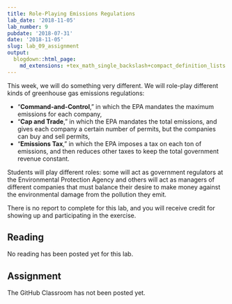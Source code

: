 ```yaml
---
title: Role-Playing Emissions Regulations
lab_date: '2018-11-05'
lab_number: 9
pubdate: '2018-07-31'
date: '2018-11-05'
slug: lab_09_assignment
output:
  blogdown::html_page:
    md_extensions: +tex_math_single_backslash+compact_definition_lists
---
```

This week, we will do something very different. We will role-play different kinds of greenhouse gas emissions regulations: 

* "**Command-and-Control**," in which the EPA mandates the maximum emissions for each company, 
* "**Cap and Trade**," in which the EPA mandates the total emissions, and gives each company a certain number of permits, but the companies can buy and sell permits,
* "**Emissions Tax**," in which the EPA imposes a tax on each ton of emissions, and then reduces other taxes to keep the total government revenue constant.

Students will play different roles: some will act as government regulators at the Environmental Protection Agency and others will act as managers of different companies that must balance their desire to make money against the environmental damage from the pollution they emit.

There is no report to complete for this lab, and you will receive credit for showing up and participating in the exercise.

## Reading

No reading has been posted yet for this lab.


## Assignment

The GitHub Classroom has not been posted yet.
